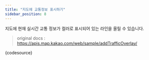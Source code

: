 ```yaml
---
title: "지도에 교통정보 표시하기"
sidebar_position: 8
---
```


지도에 현재 실시간 교통 정보가 컬러로 표시되어 있는 라인을 올릴 수 있습니다.

> original docs : https://apis.map.kakao.com/web/sample/addTrafficOverlay/


<LiveEditor>{codesource}</LiveEditor>
